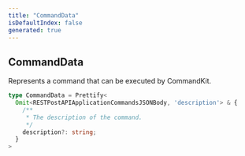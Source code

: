 ```yaml
---
title: "CommandData"
isDefaultIndex: false
generated: true
---
```



<!-- This file was generated from the CommandKit source. Do not modify. Instead, re-run the "docgen" script -->


## CommandData

<GenerationInfo sourceFile="packages/commandkit/src/types.ts" sourceLine="76" packageName="commandkit" />

Represents a command that can be executed by CommandKit.

```ts title="Signature"
type CommandData = Prettify<
  Omit<RESTPostAPIApplicationCommandsJSONBody, 'description'> & {
    /**
     * The description of the command.
     */
    description?: string;
  }
>
```
